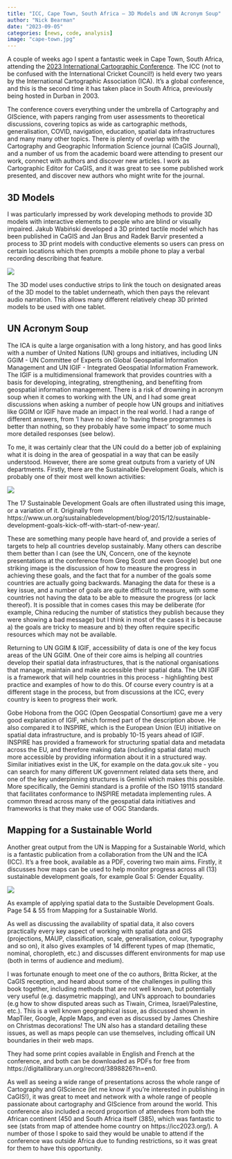 ```yaml
---
title: "ICC, Cape Town, South Africa – 3D Models and UN Acronym Soup"
author: "Nick Bearman"
date: "2023-09-05"
categories: [news, code, analysis]
image: "cape-town.jpg"
---
```


A couple of weeks ago I spent a fantastic week in Cape Town, South Africa, attending the [2023 International Cartographic Conference](https://icc2023.org/). The ICC (not to be confused with the International Cricket Council!) is held every two years by the International Cartographic Association (ICA). It's a global conference, and this is the second time it has taken place in South Africa, previously being hosted in Durban in 2003.

The conference covers everything under the umbrella of Cartography and GIScience, with papers ranging from user assessments to theoretical discussions, covering topics as wide as cartographic methods, generalisation, COVID, navigation, education, spatial data infrastructures and many many other topics. There is plenty of overlap with the Cartography and Geographic Information Science journal (CaGIS Journal), and a number of us from the academic board were attending to present our work, connect with authors and discover new articles. I work as Cartographic Editor for CaGIS, and it was great to see some published work presented, and discover new authors who might write for the journal.

## 3D Models

I was particularly impressed by work developing methods to provide 3D models with interactive elements to people who are blind or visually impaired. Jakub Wabiński developed a 3D printed tactile model which has been published in CaGIS and Jan Brus and Radek Barvir presented a process to 3D print models with conductive elements so users can press on certain locations which then prompts a mobile phone to play a verbal recording describing that feature.

![](2023-08-17-14.19.17-crop-1024x682.jpg)

The 3D model uses conductive strips to link the touch on designated areas of the 3D model to the tablet underneath, which then pays the relevant audio narration. This allows many different relatively cheap 3D printed models to be used with one tablet.

## UN Acronym Soup

The ICA is quite a large organisation with a long history, and has good links with a number of United Nations (UN) groups and initiatives, including UN GGIM - UN Committee of Experts on Global Geospatial Information Management and UN IGIF - Integrated Geospatial Information Framework. The IGIF is a multidimensional framework that provides countries with a basis for developing, integrating, strengthening, and benefiting from geospatial information management. There is a risk of drowning in acronym soup when it comes to working with the UN, and I had some great discussions when asking a number of people how UN groups and initiatives like GGIM or IGIF have made an impact in the real world. I had a range of different answers, from 'I have no idea!' to 'having these programmes is better than nothing, so they probably have some impact' to some much more detailed responses (see below).

To me, it was certainly clear that the UN could do a better job of explaining what it is doing in the area of geospatial in a way that can be easily understood. However, there are some great outputs from a variety of UN departments. Firstly, there are the Sustainable Development Goals, which is probably one of their most well known activities:

![](english_SDG_17goals_poster_all_languages_with_UN_emblem_1.png)

The 17 Sustainable Development Goals are often illustrated using this image, or a variation of it. Originally from https://www.un.org/sustainabledevelopment/blog/2015/12/sustainable-development-goals-kick-off-with-start-of-new-year/.

These are something many people have heard of, and provide a series of targets to help all countries develop sustainably. Many others can describe them better than I can (see the UN, Concern, one of the keynote presentations at the conference from Greg Scott and even Google) but one striking image is the discussion of how to measure the progress in achieving these goals, and the fact that for a number of the goals some countries are actually going backwards. Managing the data for these is a key issue, and a number of goals are quite difficult to measure, with some countries not having the data to be able to measure the progress (or lack thereof). It is possible that in comes cases this may be deliberate (for example, China reducing the number of statistics they publish because they were showing a bad message) but I think in most of the cases it is because a) the goals are tricky to measure and b) they often require specific resources which may not be available.

Returning to UN GGIM & IGIF, accessibility of data is one of the key focus areas of the UN GGIM. One of their core aims is helping all countries develop their spatial data infrastructures, that is the national organisations that manage, maintain and make accessible their spatial data. The UN IGIF is a framework that will help countries in this process - highlighting best practice and examples of how to do this. Of course every country is at a different stage in the process, but from discussions at the ICC, every country is keen to progress their work.

Gobe Hobona from the OGC (Open Geospatial Consortium) gave me a very good explanation of IGIF, which formed part of the description above. He also compared it to INSPIRE, which is the European Union (EU) initiative on spatial data infrastructure, and is probably 10-15 years ahead of IGIF. INSPIRE has provided a framework for structuring spatial data and metadata across the EU, and therefore making data (including spatial data) much more accessible by providing information about it in a structured way. Similar initiatives exist in the UK, for example on the data.gov.uk site - you can search for many different UK government related data sets there, and one of the key underpinning structures is Gemini which makes this possible. More specifically, the Gemini standard is a profile of the ISO 19115 standard that facilitates conformance to INSPIRE metadata implementing rules. A common thread across many of the geospatial data initiatives and frameworks is that they make use of OGC Standards.

## Mapping for a Sustainable World

Another great output from the UN is Mapping for a Sustainable World, which is a fantastic publication from a collaboration from the UN and the ICA (ICC). It's a free book, available as a PDF, covering two main aims. Firstly, it discusses how maps can be used to help monitor progress across all (13) sustainable development goals, for example Goal 5: Gender Equality.

![](un-msw-gender-equality-1024x728.png)

As example of applying spatial data to the Sustaible Development Goals. Page 54 & 55 from Mapping for a Sustainable World.

As well as discussing the availability of spatial data, it also covers practically every key aspect of working with spatial data and GIS (projections, MAUP, classification, scale, generalisation, colour, typography and so on), it also gives examples of 14 different types of map (thematic, nominal, choropleth, etc.) and discusses different environments for map use (both in terms of audience and medium).

I was fortunate enough to meet one of the co authors, Britta Ricker, at the CaGIS reception, and heard about some of the challenges in pulling this book together, including methods that are not well known, but potentially very useful (e.g. dasymetric mapping), and UN's approach to boundaries (e.g how to show disputed areas such as Tiwain, Crimea, Israel/Palestine, etc.). This is a well known geographical issue, as discussed shown in MapTiler, Google, Apple Maps, and even as discussed by James Cheshire on Christmas decorations! The UN also has a standard detailing these issues, as well as maps people can use themselves, including officail UN boundaries in their web maps.

They had some print copies available in English and French at the conference, and both can be downloaded as PDFs for free from https://digitallibrary.un.org/record/3898826?ln=en0.

As well as seeing a wide range of presentations across the whole range of Cartography and GIScience (let me know if you're interested in publishing in CaGIS!), it was great to meet and network with a whole range of people passionate about cartography and GIScience from around the world. This conference also included a record proportion of attendees from both the African continent (450 and South Africa itself (385), which was fantastic to see (stats from map of attendee home country on https://icc2023.org/). A number of those I spoke to said they would be unable to attend if the conference was outside Africa due to funding restrictions, so it was great for them to have this opportunity.
